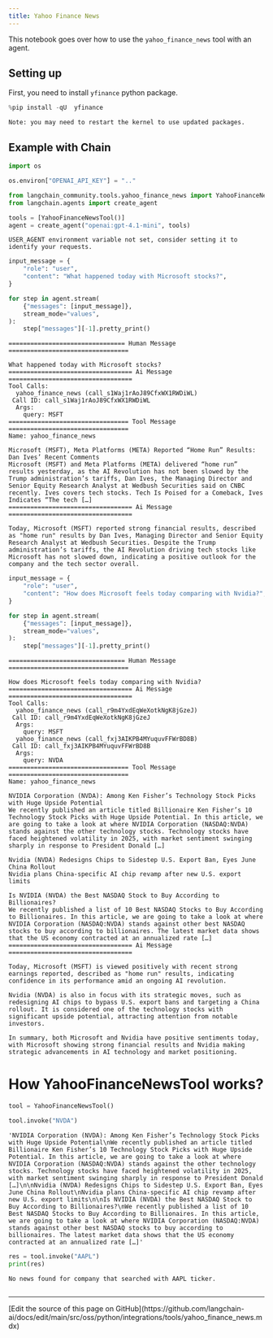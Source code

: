 ```yaml
---
title: Yahoo Finance News
---
```


This notebook goes over how to use the `yahoo_finance_news` tool with an agent.

## Setting up

First, you need to install `yfinance` python package.

```python
%pip install -qU  yfinance
```

```output
Note: you may need to restart the kernel to use updated packages.
```

## Example with Chain

```python
import os

os.environ["OPENAI_API_KEY"] = ".."
```

```python
from langchain_community.tools.yahoo_finance_news import YahooFinanceNewsTool
from langchain.agents import create_agent

tools = [YahooFinanceNewsTool()]
agent = create_agent("openai:gpt-4.1-mini", tools)
```

```output
USER_AGENT environment variable not set, consider setting it to identify your requests.
```

```python
input_message = {
    "role": "user",
    "content": "What happened today with Microsoft stocks?",
}

for step in agent.stream(
    {"messages": [input_message]},
    stream_mode="values",
):
    step["messages"][-1].pretty_print()
```

```output
================================ Human Message =================================

What happened today with Microsoft stocks?
================================== Ai Message ==================================
Tool Calls:
  yahoo_finance_news (call_s1Waj1rAoJ89CfxWX1RWDiWL)
 Call ID: call_s1Waj1rAoJ89CfxWX1RWDiWL
  Args:
    query: MSFT
================================= Tool Message =================================
Name: yahoo_finance_news

Microsoft (MSFT), Meta Platforms (META) Reported “Home Run” Results: Dan Ives’ Recent Comments
Microsoft (MSFT) and Meta Platforms (META) delivered “home run” results yesterday, as the AI Revolution has not been slowed by the Trump administration’s tariffs, Dan Ives, the Managing Director and Senior Equity Research Analyst at Wedbush Securities said on CNBC recently. Ives covers tech stocks. Tech Is Poised for a Comeback, Ives Indicates “The tech […]
================================== Ai Message ==================================

Today, Microsoft (MSFT) reported strong financial results, described as "home run" results by Dan Ives, Managing Director and Senior Equity Research Analyst at Wedbush Securities. Despite the Trump administration’s tariffs, the AI Revolution driving tech stocks like Microsoft has not slowed down, indicating a positive outlook for the company and the tech sector overall.
```

```python
input_message = {
    "role": "user",
    "content": "How does Microsoft feels today comparing with Nvidia?",
}

for step in agent.stream(
    {"messages": [input_message]},
    stream_mode="values",
):
    step["messages"][-1].pretty_print()
```

```output
================================ Human Message =================================

How does Microsoft feels today comparing with Nvidia?
================================== Ai Message ==================================
Tool Calls:
  yahoo_finance_news (call_r9m4YxdEqWeXotkNgK8jGzeJ)
 Call ID: call_r9m4YxdEqWeXotkNgK8jGzeJ
  Args:
    query: MSFT
  yahoo_finance_news (call_fxj3AIKPB4MYuquvFFWrBD8B)
 Call ID: call_fxj3AIKPB4MYuquvFFWrBD8B
  Args:
    query: NVDA
================================= Tool Message =================================
Name: yahoo_finance_news

NVIDIA Corporation (NVDA): Among Ken Fisher’s Technology Stock Picks with Huge Upside Potential
We recently published an article titled Billionaire Ken Fisher’s 10 Technology Stock Picks with Huge Upside Potential. In this article, we are going to take a look at where NVIDIA Corporation (NASDAQ:NVDA) stands against the other technology stocks. Technology stocks have faced heightened volatility in 2025, with market sentiment swinging sharply in response to President Donald […]

Nvidia (NVDA) Redesigns Chips to Sidestep U.S. Export Ban, Eyes June China Rollout
Nvidia plans China-specific AI chip revamp after new U.S. export limits

Is NVIDIA (NVDA) the Best NASDAQ Stock to Buy According to Billionaires?
We recently published a list of 10 Best NASDAQ Stocks to Buy According to Billionaires. In this article, we are going to take a look at where NVIDIA Corporation (NASDAQ:NVDA) stands against other best NASDAQ stocks to buy according to billionaires. The latest market data shows that the US economy contracted at an annualized rate […]
================================== Ai Message ==================================

Today, Microsoft (MSFT) is viewed positively with recent strong earnings reported, described as "home run" results, indicating confidence in its performance amid an ongoing AI revolution.

Nvidia (NVDA) is also in focus with its strategic moves, such as redesigning AI chips to bypass U.S. export bans and targeting a China rollout. It is considered one of the technology stocks with significant upside potential, attracting attention from notable investors.

In summary, both Microsoft and Nvidia have positive sentiments today, with Microsoft showing strong financial results and Nvidia making strategic advancements in AI technology and market positioning.
```

# How YahooFinanceNewsTool works?

```python
tool = YahooFinanceNewsTool()
```

```python
tool.invoke("NVDA")
```

```output
'NVIDIA Corporation (NVDA): Among Ken Fisher’s Technology Stock Picks with Huge Upside Potential\nWe recently published an article titled Billionaire Ken Fisher’s 10 Technology Stock Picks with Huge Upside Potential. In this article, we are going to take a look at where NVIDIA Corporation (NASDAQ:NVDA) stands against the other technology stocks. Technology stocks have faced heightened volatility in 2025, with market sentiment swinging sharply in response to President Donald […]\n\nNvidia (NVDA) Redesigns Chips to Sidestep U.S. Export Ban, Eyes June China Rollout\nNvidia plans China-specific AI chip revamp after new U.S. export limits\n\nIs NVIDIA (NVDA) the Best NASDAQ Stock to Buy According to Billionaires?\nWe recently published a list of 10 Best NASDAQ Stocks to Buy According to Billionaires. In this article, we are going to take a look at where NVIDIA Corporation (NASDAQ:NVDA) stands against other best NASDAQ stocks to buy according to billionaires. The latest market data shows that the US economy contracted at an annualized rate […]'
```

```python
res = tool.invoke("AAPL")
print(res)
```

```output
No news found for company that searched with AAPL ticker.
```

```python

```

---

<Callout icon="pen-to-square" iconType="regular">
  [Edit the source of this page on GitHub](https://github.com/langchain-ai/docs/edit/main/src/oss/python/integrations/tools/yahoo_finance_news.mdx)
</Callout>
